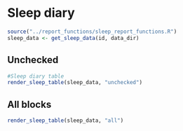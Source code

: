 # Sleep diary {.tabset}

```r
source("../report_functions/sleep_report_functions.R")
sleep_data <- get_sleep_data(id, data_dir)
```

## Unchecked
```r
#Sleep diary table
render_sleep_table(sleep_data, "unchecked")
```

## All blocks
```r
render_sleep_table(sleep_data, "all")
```